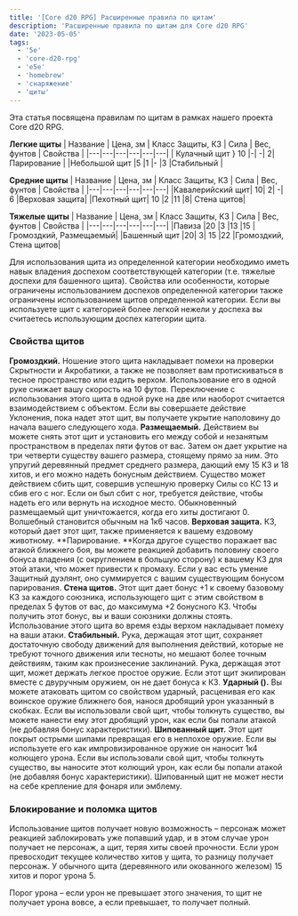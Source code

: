 ```yaml
---
title: '[Core d20 RPG] Расширенные правила по щитам'
description: 'Расширенные правила по щитам для Core d20 RPG'
date: '2023-05-05'
tags:
  - '5e'
  - 'core-d20-rpg'
  - 'e5e'
  - 'homebrew'
  - 'снаряжение'
  - 'щиты'
---
```


Эта статья посвящена правилам по щитам в рамках нашего проекта Core d20 RPG.

**Легкие щиты**
| Название | Цена, зм | Класс Защиты, КЗ | Сила | Вес, фунтов | Свойства |
|---|---|---|---|---|---|
| Кулачный щит } 10 |-| -| 2| Парирование |
|Небольшой щит |5 |1 |- |3 |Стабильный |

**Средние щиты**
| Название | Цена, зм | Класс Защиты, КЗ | Сила | Вес, фунтов | Свойства |
|---|---|---|---|---|---|
|Кавалерийский щит| 10| 2| -| 6 |Верховая защита|
|Пехотный щит| 10 |2 |11 |8| Стена щитов|

**Тяжелые щиты**
| Название | Цена, зм | Класс Защиты, КЗ | Сила | Вес, фунтов | Свойства |
|---|---|---|---|---|---|
|Павиза |20 |3 |13 |15 |Громоздкий, Размещаемый|
|Башенный щит |20| 3| 15 |22 |Громоздкий, Стена щитов|

Для использования щита из определенной категории необходимо иметь навык владения доспехом соответствующей категории (т.е. тяжелые доспехи для башенного щита).
Свойства или особенности, которые ограничены использованием доспехов определенной категории также ограничены использованием щитов определенной категории.
Если вы используете щит с категорией более легкой нежели у доспеха вы считаетесь использующим доспех категории щита.

### Свойства щитов

**Громоздкий.** Ношение этого щита накладывает помехи на проверки Скрытности и Акробатики, а также не позволяет вам протискиваться в тесное пространство или ездить верхом. Использование его в одной руке снижает вашу скорость на 10 футов. Переключение с использования этого щита в одной руке на две или наоборот считается взаимодействием с объектом. Если вы совершаете действие Уклонения, пока надет этот щит, вы получаете укрытие наполовину до начала вашего следующего хода.
**Размещаемый.** Действием вы можете снять этот щит и установить его между собой и незанятым пространством в пределах пяти футов от вас. Затем он дает укрытие на три четверти существу вашего размера, стоящему прямо за ним. Это упругий деревянный предмет среднего размера, дающий ему 15 КЗ и 18 хитов, и его можно надеть бонусным действием. Существо может действием сбить щит, совершив успешную проверку Силы со КС 13 и сбив его с ног. Если он был сбит с ног, требуется действие, чтобы надеть его или вернуть на исходное место. Обыкновенный размещаемый щит уничтожается, когда его хиты достигают 0. Волшебный становится обычным на 1к6 часов.
**Верховая защита.** КЗ, который дает этот щит, также применяется к вашему ездовому животному.
**Парирование. **Когда другое существо поражает вас атакой ближнего боя, вы можете реакцией добавить половину своего бонуса владения (с округлением в большую сторону) к вашему КЗ для этой атаки, что может привести к промаху. Если у вас есть умение Защитный дуэлянт, оно суммируется с вашим существующим бонусом парирования.
**Стена щитов.** Этот щит дает бонус +1 к своему базовому КЗ за каждого союзника, использующего щит с этим свойством в пределах 5 футов от вас, до максимума +2 бонусного КЗ. Чтобы получить этот бонус, вы и ваши союзники должны стоять. Использование этого щита во время езды верхом накладывает помеху на ваши атаки.
**Стабильный.** Рука, держащая этот щит, сохраняет достаточную свободу движений для выполнения действий, которые не требуют точного движения или тесноты, но мешают более точным действиям, таким как произнесение заклинаний. Рука, держащая этот щит, может держать легкое простое оружие. Если этот щит экипирован вместе с двуручным оружием, он не дает бонуса к КЗ.
**Ударный ().** Вы можете атаковать щитом со свойством ударный, расценивая его как воинское оружие ближнего боя, нанося дробящий урон указанный в скобках. Если вы использовали свой щит, чтобы толкнуть существо, вы можете нанести ему этот дробящий урон, как если бы попали атакой (не добавляя бонус характеристики).
**Шипованный щит.** Этот щит покрыт острыми шипами превращая его в неплохое оружие. Если вы используете его как импровизированное оружие он наносит 1к4 колющего урона. Если вы использовали свой щит, чтобы толкнуть существо, вы наносите этот колющий урон, как если бы попали атакой (не добавляя бонус характеристики). Шипованный щит не может нести на себе крепление для фонаря или эмблему.

### Блокирование и поломка щитов

Использование щитов получает новую возможность – персонаж может реакцией заблокировать уже попавший удар, и в этом случае урон получает не персонаж, а щит, теряя хиты своей прочности. Если урон превосходит текущее количество хитов у щита, то разницу получает персонаж.
У обычного щита (деревянного или окованного железом) 15 хитов и порог урона 5.

Порог урона – если урон не превышает этого значения, то щит не получает урона вовсе, а если превышает, то получает полный.
